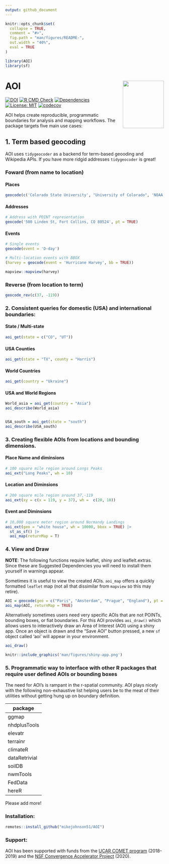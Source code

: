 ```yaml
---
output: github_document
---
```


<!-- README.md is generated from README.Rmd. Please edit that file -->

```r
knitr::opts_chunk$set(
  collapse = TRUE,
  comment = "#>",
  fig.path = "man/figures/README-",
  out.width = "40%",
  eval = TRUE
)

library(AOI)
library(sf)
```

# AOI <img src="man/figures/logo.png" width=130 height = 150 align="right" />

<!-- badges: start -->
[![DOI](https://zenodo.org/badge/158620263.svg)](https://zenodo.org/badge/latestdoi/158620263)
[![R CMD Check](https://github.com/mikejohnson51/AOI/actions/workflows/R-CMD-check.yaml/badge.svg)](https://github.com/mikejohnson51/AOI/actions/workflows/R-CMD-check.yaml)
[![Dependencies](https://img.shields.io/badge/dependencies-6/33-orange?style=flat)](#)
[![License: MIT](https://img.shields.io/badge/License-MIT-yellow.svg)](https://choosealicense.com/licenses/mit/)
[![codecov](https://codecov.io/github/mikejohnson51/AOI/branch/master/graph/badge.svg?token=C8B30HSTMU)](https://codecov.io/github/mikejohnson51/AOI)
<!-- badges: end -->

AOI helps  create reproducible, programmatic boundaries for analysis and mapping workflows. The package targets five main use cases:

## 1. Term based geocoding

AOI uses `tidygeocoder` as a backend for term-based geooding and Wikipedia APIs. If you have more ridgid addresses `tidygeocoder` is great!

### Foward (from name to location)

#### Places
```r
geocode(c('Colorado State University', "University of Colorado", 'NOAA'))
```

#### Addresses
```r
# Address with POINT representation
geocode('500 Linden St, Fort Collins, CO 80524', pt = TRUE) 
```

####  Events

```r
# Single events
geocode(event = 'D-day')

# Multi-location events with BBOX
(harvey = geocode(event = 'Hurricane Harvey', bb = TRUE))

mapview::mapview(harvey)
```

### Reverse (from location to term)

```r
geocode_rev(c(37, -119))
```

### 2. Consistent queries for domestic (USA) and international boundaries: 

#### State / Multi-state

```r
aoi_get(state = c("CO", "UT"))
```

#### USA Counties

```r
aoi_get(state = "TX", county = "Harris")
```

#### World Countries

```r
aoi_get(country = "Ukraine")
```

#### USA and World Regions 

```r
World_asia = aoi_get(country = "Asia")
aoi_describe(World_asia)


USA_south = aoi_get(state = "south")
aoi_describe(USA_south)
```

### 3. Creating flexible AOIs from locations and bounding dimensions. 

#### Place Name and diminsions

```r
# 100 square mile region around Longs Peaks
aoi_ext("Long Peaks", wh = 10)
```

#### Location and Diminsions

```r
# 200 square mile region around 37,-119
aoi_ext(xy = c(x = 119, y = 37), wh =  c(20, 10))
```

#### Event and Diminsions

```r
# 10,000 square meter region around Normandy Landings
aoi_ext(geo = "white house", wh = 10000, bbox = TRUE) |> 
  st_as_sf() |>
  aoi_map(returnMap = T)
```

### 4. View and Draw

**NOTE**: The following functions require leaflet, shiny and leaflelt.extras. Since these are Suggested Dependencies you will need to install them yourself in warnings appear.

Sometimes it is useful to view the created AOIs. `aoi_map` offers a quickly formatted `leaflet` map (not all that dissimilar from `mapview` so this may retire).

```r
AOI = geocode(geo = c("Paris", "Amsterdam", "Prague", "England"), pt = TRUE) 
aoi_map(AOI, returnMap = TRUE)

```

Alternatively sometimes users need very specific AOIs that are not POINTs,  bounding boxes, or fiat boundaries. For this AOI provides `aoi_draw()` which allows users to interactively draw an Area of Interest (AOI) using a shiny app.
Once an object is drawn and the "Save AOI" button pressed, a new `sf` object called 'aoi' will appear in your environment.

```r
aoi_draw()
```

```r
knitr::include_graphics('man/figures/shiny-app.png')
```

### 5. Programmatic way to interface with other R packages that require user defined AOIs or bounding boxes

The need for AOI's is rampant in the r-spatial community. AOI plays nicely with the following non-exhaustive list helping users be to the meat of their utilities without getting hung up on boundary definition.


| package  | 
|---|
| ggmap  |     
| nhdplusTools  |   
| elevatr  |   
| terrainr  | 
| climateR  |   
| dataRetrivial  |   
| soilDB  |    
| nwmTools  |   
| FedData  |   
| hereR  |   


Please add more!

### Installation:

```r
remotes::install_github("mikejohnson51/AOI")
```


### Support:

AOI has been supported with funds from the [UCAR COMET program][15] (2018-2019) and the [NSF Convergence Accelerator Project][16] (2020).


[1]:	https://travis-ci.org/mikejohnson51/AOI
[2]:	https://coveralls.io/r/mikejohnson51/AOI?branch=master
[3]:	https://zenodo.org/badge/latestdoi/139353238
[4]:    https://github.com/mikejohnson51/AOI/actions
[5]:    https://www.repostatus.org/#active
[12]:	https://mikejohnson51.github.io
[15]:	http://www.comet.ucar.edu
[16]:	https://nsf.gov/awardsearch/showAward?AWD_ID=1937099&HistoricalAwards=false


[image-1]:	https://travis-ci.org/mikejohnson51/AOI.svg?branch=master
[image-2]:	https://img.shields.io/coveralls/github/mikejohnson51/AOI.svg
[image-3]:	https://zenodo.org/badge/139353238.svg
[image-4]:  https://github.com/mikejohnson51/AOI/workflows/R-CMD-check/badge.svg
[image-5]:  https://www.repostatus.org/badges/latest/active.svg
